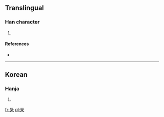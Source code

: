 ==Translingual==

===Han character===
{{Han char|rn=5|rad=乙|as=07|sn=8|four=|canj=一口廿弓 (MRTN)}}

# {{defn|Han|sort=乙07}}

====References====
* {{Han ref|kx=0084.201|dkj=|dj=|hdz=|uh=3419|ud=13337|bh=|bd=}}

----

==Korean==

===Hanja===
{{ko-hanja|hangeul=둘|rv=dul|mr=tul|y=twul}}

# {{defn|Korean|sort=乙07}}

[[fr:㐙]]
[[pl:㐙]]